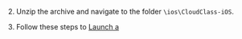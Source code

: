 <PlatformWrapper platform="ios">

2. Unzip the archive and navigate to the folder `\ios\CloudClass-iOS`.

3. Follow these steps to [Launch a <Vg k="FC" />](./get-started/#launch-a-flexible-classroom)

</PlatformWrapper>